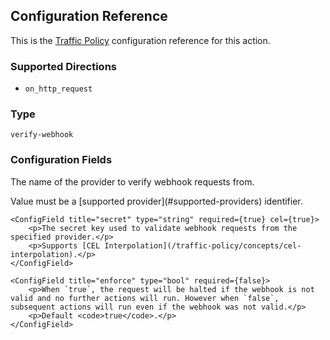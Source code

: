 ## Configuration Reference

This is the [Traffic Policy](/traffic-policy/) configuration
reference for this action.

### Supported Directions

- `on_http_request`

### Type

`verify-webhook`

### Configuration Fields

<Config>
    <ConfigField title="provider" type="string" required={true}>
        <p>The name of the provider to verify webhook requests from.</p>
        <p>Value must be a [supported provider](#supported-providers) identifier.</p>
    </ConfigField>

    <ConfigField title="secret" type="string" required={true} cel={true}>
        <p>The secret key used to validate webhook requests from the specified provider.</p>
        <p>Supports [CEL Interpolation](/traffic-policy/concepts/cel-interpolation).</p>
    </ConfigField>

    <ConfigField title="enforce" type="bool" required={false}>
        <p>When `true`, the request will be halted if the webhook is not valid and no further actions will run. However when `false`, subsequent actions will run even if the webhook was not valid.</p>
        <p>Default <code>true</code>.</p>
    </ConfigField>

</Config>
